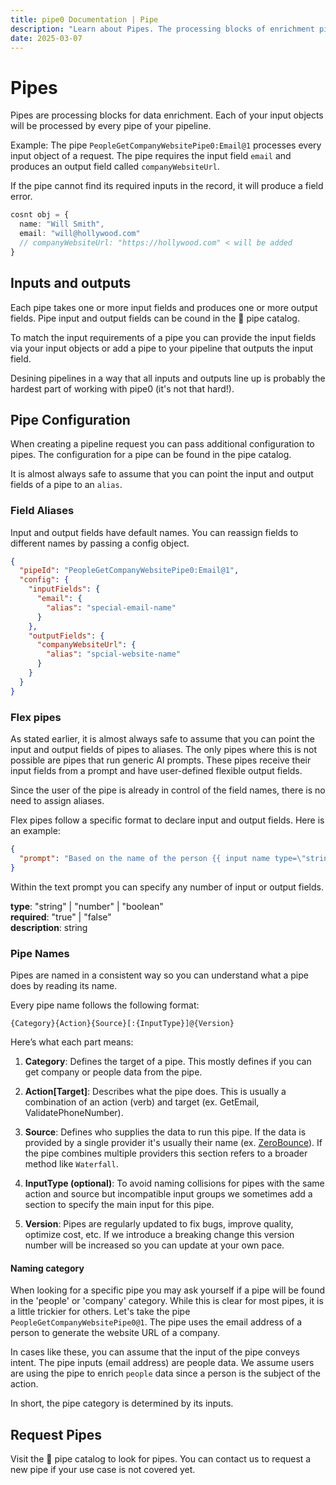 ```yaml
---
title: pipe0 Documentation | Pipe
description: "Learn about Pipes. The processing blocks of enrichment pipelines."
date: 2025-03-07
---
```


# Pipes

Pipes are processing blocks for data enrichment. Each of your input objects will be processed by every 
pipe of your pipeline. 

Example: The pipe `PeopleGetCompanyWebsitePipe0:Email@1` processes every input object
of a request. The pipe requires the input field `email` and produces an output field called `companyWebsiteUrl`.

If the pipe cannot find its required inputs in the record, it will produce a field error.

```ts
cosnt obj = {
  name: "Will Smith",
  email: "will@hollywood.com"
  // companyWebsiteUrl: "https://hollywood.com" < will be added
}
```

## Inputs and outputs

Each pipe takes one or more input fields and produces one or more output fields. Pipe input and
output fields can be cound in the <AppLink linkType="pipeCatalog"> 📓 pipe catalog</AppLink>.

To match the input requirements of a pipe you can provide the input fields via your input objects
or add a pipe to your pipeline that outputs the input field.

Desining pipelines in a way that all inputs and outputs line up is probably the hardest part of working 
with pipe0 (it's not that hard!).

## Pipe Configuration

When creating a <AppLink linkType="pipelineRequest">pipeline request</AppLink> you can pass additional configuration to pipes. The configuration
for a pipe can be found in the <AppLink linkType="pipeCatalog">pipe catalog</AppLink>.

It is almost <AppLink linkType="flexPipe">always safe</AppLink> to assume that you can point the input and output fields of a pipe to an `alias`.

### Field Aliases

Input and output fields have default names. You can reassign fields to different names by passing 
a <AppLink linkType="pipe">config object</AppLink>.

```json filename="Rename input fields"
{
  "pipeId": "PeopleGetCompanyWebsitePipe0:Email@1",
  "config": {
    "inputFields": {
      "email": {
        "alias": "special-email-name"
      }
    },
    "outputFields": {
      "companyWebsiteUrl": {
        "alias": "spcial-website-name"
      }
    }
  }
}
```

### Flex pipes

As stated earlier, it is almost always safe to assume that you can point the input and output fields of pipes to aliases. 
The only pipes where this is not possible are pipes that run generic AI prompts. These pipes receive their input fields 
from a prompt and have user-defined flexible output fields.

Since the user of the pipe is already in control of the field names, there is no need to assign aliases.

Flex pipes follow a specific format to declare input and output fields. Here is an example:


```json
{
  "prompt": "Based on the name of the person {{ input name type=\"string\" required=\"true\" }} assign a character from the TV show \"The Simpsons\" to that person. {{ output value description=\"Name of a character from the TV show 'The Simpsons\'\" }}",
}
```

Within the text prompt you can specify any number of input or output fields.

**type**: "string" | "number" | "boolean" <br/>
**required**: "true" | "false" <br/>
**description**: string <br/>

### Pipe Names

Pipes are named in a consistent way so you can understand what a pipe does by reading its name.

Every pipe name follows the following format:

```
{Category}{Action}{Source}[:{InputType}]@{Version}
```

Here’s what each part means:

1. **Category**: Defines the target of a pipe. This mostly defines if you can get company or people data from the pipe.

2. **Action[Target]**: Describes what the pipe does. This is usually a combination of an action (verb) and target (ex. GetEmail, ValidatePhoneNumber).

3. **Source**: Defines who supplies the data to run this pipe. If the data is provided by a single provider 
it's usually their name (ex. [ZeroBounce](https://zerobounce.com)). If the pipe combines multiple providers this section refers to a broader method like `Waterfall`.

4. **InputType (optional)**: To avoid naming collisions for pipes with the same action and source but incompatible input groups we sometimes 
add a section to specify the main input for this pipe.

5. **Version**: Pipes are regularly updated to fix bugs, improve quality, optimize cost, etc. If we introduce a breaking change this version number will be increased
so you can update at your own pace.

#### Naming category

When looking for a specific pipe you may ask yourself if a pipe will be found in the  'people' or 'company' category. While this is clear for 
most pipes, it is a little trickier for others. Let's take the pipe `PeopleGetCompanyWebsitePipe0@1`. The pipe uses the email address of a person
to generate the website URL of a company.

In cases like these, you can assume that the input of the pipe conveys intent. The pipe inputs (email address) are people data. We assume users
are using the pipe to enrich `people` data since a person is the subject of the action.

In short, the pipe category is determined by its inputs.

## Request Pipes

Visit the <AppLink linkType="pipeCatalog"> 📓 pipe catalog</AppLink> to look for pipes. You can contact us to request a new pipe 
if your use case is not covered yet.





